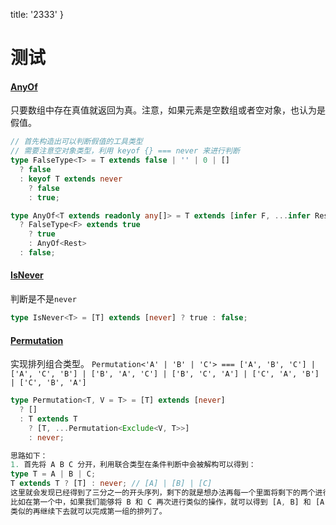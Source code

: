   title: '2333'
}

# 测试

#### [AnyOf](https://github.com/type-challenges/type-challenges/blob/master/questions/949-medium-anyof/README.md)
只要数组中存在真值就返回为真。注意，如果元素是空数组或者空对象，也认为是假值。
```ts
// 首先构造出可以判断假值的工具类型
// 需要注意空对象类型，利用 keyof {} === never 来进行判断
type FalseType<T> = T extends false | '' | 0 | []
  ? false
  : keyof T extends never
    ? false 
    : true;

type AnyOf<T extends readonly any[]> = T extends [infer F, ...infer Rest]
  ? FalseType<F> extends true
    ? true
    : AnyOf<Rest>
  : false;
```

#### [IsNever](https://github.com/type-challenges/type-challenges/blob/master/questions/1042-medium-isnever/README.md)
判断是不是`never`
```ts
type IsNever<T> = [T] extends [never] ? true : false;
```

#### [Permutation](https://github.com/type-challenges/type-challenges/blob/master/questions/296-medium-permutation/README.md)
实现排列组合类型。
`Permutation<'A' | 'B' | 'C'> === ['A', 'B', 'C'] | ['A', 'C', 'B'] | ['B', 'A', 'C'] | ['B', 'C', 'A'] | ['C', 'A', 'B'] | ['C', 'B', 'A']`
```ts
type Permutation<T, V = T> = [T] extends [never]
  ? []
  : T extends T
    ? [T, ...Permutation<Exclude<V, T>>]
    : never;

思路如下：
1. 首先将 A B C 分开，利用联合类型在条件判断中会被解构可以得到：
type T = A | B | C;
T extends T ? [T] : never; // [A] | [B] | [C]
这里就会发现已经得到了三分之一的开头序列，剩下的就是想办法再每一个里面将剩下的两个进行排列
比如在第一个中，如果我们能够将 B 和 C 再次进行类似的操作，就可以得到 [A, B] 和 [A, C]
类似的再继续下去就可以完成第一组的排列了。
```